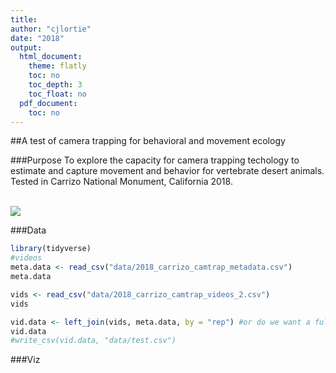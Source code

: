 ```yaml
---
title:
author: "cjlortie"
date: "2018"
output:
  html_document:
    theme: flatly
    toc: no
    toc_depth: 3
    toc_float: no
  pdf_document:
    toc: no
---
```

##A test of camera trapping for behavioral and movement ecology
<br>

###Purpose
To explore the capacity for camera trapping techology to estimate and capture movement and behavior for vertebrate desert animals. Tested in Carrizo National Monument, California 2018.


<br>
![](./CNM.jpg)


###Data
```r
library(tidyverse)
#videos
meta.data <- read_csv("data/2018_carrizo_camtrap_metadata.csv")
meta.data

vids <- read_csv("data/2018_carrizo_camtrap_videos_2.csv")
vids

vid.data <- left_join(vids, meta.data, by = "rep") #or do we want a full join?
vid.data
#write_csv(vid.data, "data/test.csv")

```

###Viz
```r


```